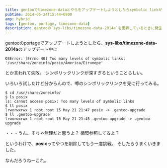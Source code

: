 ---
title: gentooでtimezone-dataとやらをアップデートしようとしたらsymbolic linkがどうので失敗した
pubtime: 2014-05-24T15:44+0900
amp: hybrid
tags: [gentoo, portage, timezone-data]
description: gentooの`sys-libs/timezone-data-2014a`を更新しているときに発生する、`Too many levels of symbolic links`というエラーへの対処方法です。
---

gentooのportageでアップデートしようとしたら、**sys-libs/timezone-data-2014a**のアップデート中に
```
OSError: [Errno 40] Too many levels of symbolic links: '/usr/share/zoneinfo/posix/America/Eirunepe'
```
とか言われて失敗。
シンボリックリンクが深すぎるということらしい。

いろいろ試したけど分からんので、噂のシンボリックリンクを見に行ってみる。
``` shell
$ cd /usr/share/zoneinfo/
$ ls posix
ls: cannot access posix: Too many levels of symbolic links
$ ll posix
lrwxrwxrwx 1 root root 15 May 21 21:47 posix -> .gentoo-upgrade
$ ll .gentoo-upgrade
lrwxrwxrwx 1 root root 15 May 21 21:45 .gentoo-upgrade -> .gentoo-upgrade
```
・・・うん、そりゃ無理だと思うよ？ 循環参照してるよ？

というわけで、**posix**ってやつを削除してもう一度挑戦。
そしたらうまくいきました。

なんだろうねーこれ。
